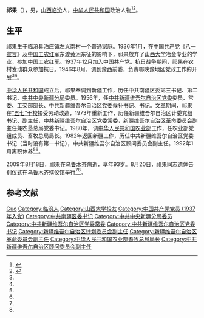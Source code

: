 '''祁果'''（{{bd|1917年|1月|2009年|8月18日}}），男，[[山西省|山西]][[临汾县|临汾]]人，[[中华人民共和国|中华人民共和国]]政治人物<ref name=yxw>{{Cite web|url =http://news.iyaxin.com/content/2009-08/21/content_1187596.htm|title =自治区党委原书记祁果同志逝世|author =|date =2009-08-21|publisher =亚心网|language =|accessdate =|quote =}}{{dead link|date=2018年4月 |bot=InternetArchiveBot |fix-attempted=yes }}</ref><ref name=klw>{{Cite web|url =http://www.xjkunlun.cn/xinwen/szyw/jiangneixw/2009/729416.htm|title =自治区党委原书记、自治区原顾问委员会副主任祁果同志逝世|author =|date =|publisher =昆仑网|language =|accessdate =|quote =}}{{Dead link|date=2018年6月 |bot=InternetArchiveBot |fix-attempted=no }}</ref>。

== 生平 ==
祁果生于临汾县泊庄镇左义南村一个普通家庭。1936年1月，在[[中国共产党|中国共产党]]《[[八一宣言|八一宣言]]》及[[中国工农红军|中国工农红军]]东渡[[黄河|黄河]]东征的影响下，祁果放弃了[[山西大学|山西大学]]冶金专业的学业，参加[[中国工农红军|中国工农红军]]。1937年12月加入中国共产党。[[抗日战争|抗日战争]]期间，祁果在农村发动群众参加抗日。1946年8月，调到豫西前委，负责鄂陕豫地区党政工作的开展<ref name=yxw/><ref name=klw/>。

[[中华人民共和国|中华人民共和国]]成立后，祁果奉调到新疆工作，历任中共南疆区委第三书记、第二书记、[[中共中央新疆分局|中共中央新疆分局]]委员。1956年，任[[中共新疆维吾尔自治区党委|中共新疆维吾尔自治区党委]]委员、常委、工交部部长、中共新疆维吾尔自治区党委候补书记、书记。[[文革|文革]]期间，祁果在[[五七干校|“五七”干校]]接受劳动改造，1973年重新工作，历任新疆维吾尔自治区计委党组书记、副主任，中共新疆维吾尔自治区党委常委，[[新疆维吾尔自治区革命委员会|新疆维吾尔自治区革命委员会]]副主任兼农垦总局党委书记。1980年，调[[中华人民共和国农业部|中华人民共和国农业部]]工作，任农业部党组成员、畜牧总局局长。1982年返回新疆工作，历任中共新疆维吾尔自治区党委书记（当时设有第一书记），中共新疆维吾尔自治区顾问委员会副主任。1992年1月离职休养<ref name=yxw/><ref name=klw/>。

2009年8月18日，祁果在[[乌鲁木齐|乌鲁木齐]]病逝，享年93岁。8月20日，祁果同志遗体告别仪式在乌鲁木齐殡仪馆举行<ref name=yxw/><ref name=klw/>。

== 参考文献 ==
{{Reflist}}

{{中华人民共和国汉中市历任市领导列表}}

{{Authority control}}
{{DEFAULTSORT:Qi祁}}
[[Category:祁姓|Guo]]
[[Category:临汾人|Category:临汾人]]
[[Category:山西大学校友|Category:山西大学校友]]
[[Category:中国共产党党员_(1937年入党)|Category:中国共产党党员 (1937年入党)]]
[[Category:中共南疆区委书记|Category:中共南疆区委书记]]
[[Category:中共中央新疆分局委员|Category:中共中央新疆分局委员]]
[[Category:中共新疆维吾尔自治区党委常委|Category:中共新疆维吾尔自治区党委常委]]
[[Category:中共新疆维吾尔自治区党委书记|Category:中共新疆维吾尔自治区党委书记]]
[[Category:新疆维吾尔自治区计划委员会副主任|Category:新疆维吾尔自治区计划委员会副主任]]
[[Category:新疆维吾尔自治区革命委员会副主任|Category:新疆维吾尔自治区革命委员会副主任]]
[[Category:中华人民共和国农业部畜牧总局局长|Category:中华人民共和国农业部畜牧总局局长]]
[[Category:中共新疆维吾尔自治区顾问委员会副主任|Category:中共新疆维吾尔自治区顾问委员会副主任]]